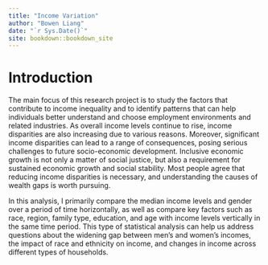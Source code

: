 ```yaml
--- 
title: "Income Variation"
author: "Bowen Liang"
date: "`r Sys.Date()`"
site: bookdown::bookdown_site
---
```



# Introduction

The main focus of this research project is to study the factors that contribute to income inequality and to identify patterns that can help individuals better understand and choose employment environments and related industries. As overall income levels continue to rise, income disparities are also increasing due to various reasons. Moreover, significant income disparities can lead to a range of consequences, posing serious challenges to future socio-economic development. Inclusive economic growth is not only a matter of social justice, but also a requirement for sustained economic growth and social stability. Most people agree that reducing income disparities is necessary, and understanding the causes of wealth gaps is worth pursuing.

In this analysis, I primarily compare the median income levels and gender over a period of time horizontally, as well as compare key factors such as race, region, family type, education, and age with income levels vertically in the same time period. This type of statistical analysis can help us address questions about the widening gap between men's and women's incomes, the impact of race and ethnicity on income, and changes in income across different types of households.